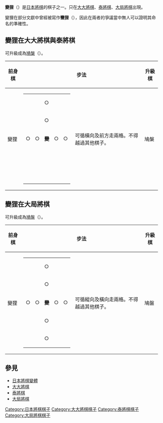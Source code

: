 {{japanese|japanese=変狸／蠻狸|kana=へんり／ばんり|romaji=Henri/Banri}}

'''變狸'''（{{lang|ja|へんり}}）是[[日本將棋|日本將棋]]的棋子之一。只在[[大大將棋|大大將棋]]、[[泰將棋|泰將棋]]、[[大局將棋|大局將棋]]出現。

變狸在部分文獻中曾經被寫作'''蠻狸'''（{{lang|ja|ばんり}}），因此在兩者的爭議當中無人可以證明其命名的準確性。

==變狸在大大將棋與泰將棋==
可升級成為[[鳩槃|鳩槃]]（{{lang|ja|きゅうはん}}）。


{| border="1" cellspacing="0" cellpadding="3"
|----- bgcolor="#dddddd"
! 前身棋
! colspan="2" | 步法
! 升級棋
! colspan="2" | 步法
|-----
| 變狸 ||
{| border="1" cellspacing="0" cellpadding="3"
|-----
|   ||   || ○ ||   ||  
|-----
|   ||   || ○ ||   ||  
|-----
| ○ || ○ || '''變''' || ○ || ○
|-----
|   ||   ||   ||   ||  
|-----
|   ||   ||   ||   ||  
|}
| 可循橫向及前方走兩格。不得越過其他棋子。 || 鳩槃 ||
{| border="1" cellspacing="0" cellpadding="3"
|-----
| ○ ||   ||   ||   ||  
|   ||   ||   ||   ||   || ○
|-----
|   || ○ ||   ||   ||  
|   ||   ||   ||   || ○ ||  
|-----
|   ||   || ○ ||   ||  
|   ||   ||   || ○ ||   ||  
|-----
|   ||   ||   || ○ ||  
| ○ ||   || ○ ||   ||   ||  
|-----
|   ||   ||   ||   || ○
| ○ || ○ ||   ||   ||   ||  
|-----
|   ||   ||   || ○ || ○
| '''槃''' || ○ || ○ ||   ||   ||  
|-----
|   ||   ||   ||   || ○
| ○ || ○ ||   ||   ||   ||  
|-----
|   ||   ||   || ○ ||  
| ○ ||   || ○ ||   ||   ||  
|-----
|   ||   || ○ ||   ||  
|   ||   ||   || ○ ||   ||  
|-----
|   || ○ ||   ||   ||  
|   ||   ||   ||   || ○ ||  
|-----
| ○ ||   ||   ||   ||  
|   ||   ||   ||   ||   || ○
|}
| 可循縱向及橫走兩格，或循斜向走五格。不得越過其他棋子。
|}

==變狸在大局將棋==
可升級成為[[鳩盤|鳩盤]]（{{lang|ja|きゅうばん}}）。


{| border="1" cellspacing="0" cellpadding="3"
|----- bgcolor="#dddddd"
! 前身棋
! colspan="2" | 步法
! 升級棋
! colspan="2" | 步法
|-----
| 變狸 ||
{| border="1" cellspacing="0" cellpadding="3"
|-----
|   ||   || ○ ||   ||  
|-----
|   ||   || ○ ||   ||  
|-----
| ○ || ○ || '''變''' || ○ || ○
|-----
|   ||   || ○ ||   ||  
|-----
|   ||   || ○ ||   ||  
|}
| 可循縱向及橫向走兩格。不得越過其他棋子。 || 鳩盤 ||
{| border="1" cellspacing="0" cellpadding="3"
|-----
| ＼ ||   || ○ ||   || ／
|-----
|   || ＼ || ○ || ／ ||  
|-----
| ○ || ○ || '''盤''' || ○ || ○
|-----
|   || ／ || ○ || ＼ ||  
|-----
| ／ ||   || ○ ||   || ＼
|}
| 可循縱向及橫向走兩格，或循斜向自由行走。不得越過其他棋子。
|}

==參見==
*[[日本將棋變體|日本將棋變體]]
*[[大大將棋|大大將棋]]
*[[泰將棋|泰將棋]]
*[[大局將棋|大局將棋]]

[[Category:日本將棋棋子|Category:日本將棋棋子]]
[[Category:大大將棋棋子|Category:大大將棋棋子]]
[[Category:泰將棋棋子|Category:泰將棋棋子]]
[[Category:大局將棋棋子|Category:大局將棋棋子]]